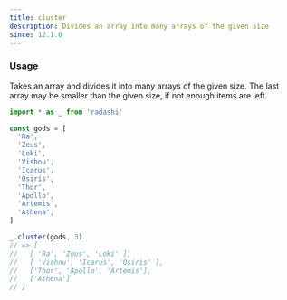 ```yaml
---
title: cluster
description: Divides an array into many arrays of the given size
since: 12.1.0
---
```


### Usage

Takes an array and divides it into many arrays of the given size. The last
array may be smaller than the given size, if not enough items are left.

```ts
import * as _ from 'radashi'

const gods = [
  'Ra',
  'Zeus',
  'Loki',
  'Vishnu',
  'Icarus',
  'Osiris',
  'Thor',
  'Apollo',
  'Artemis',
  'Athena',
]

_.cluster(gods, 3)
// => [
//   [ 'Ra', 'Zeus', 'Loki' ],
//   [ 'Vishnu', 'Icarus', 'Osiris' ],
//   ['Thor', 'Apollo', 'Artemis'],
//   ['Athena']
// ]
```
